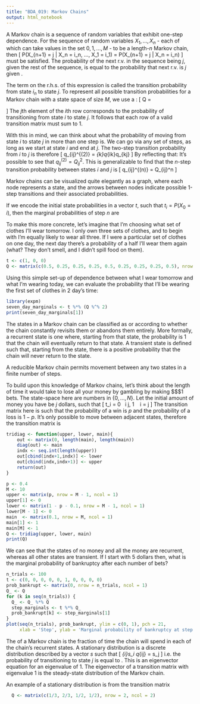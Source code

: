 ```yaml
---
title: "BDA_019: Markov Chains"
output: html_notebook
---
```


A Markov chain is a sequence of random variables that exhibit one-step dependence. For the sequence of random variables ${X_1, ..., X_n}$ - each of which can take values in the set ${0, 1, ..., M}$ - to be a length-$n$ Markov chain, then
\[
  P(X_{n+1} = j | X_n = i_n, ..., X_1 = i_1) = P(X_{n+1} = j | X_n = i_n)
\]
must be satisfied. The probability of the next r.v. in the sequence being $j$, given the rest of the sequence, is equal to the probability that next r.v. is $j$ given \emph{only the current state}.

The term on the r.h.s. of this expression is called the transition probability from state $i_n$ to state $j$. To represent all possible transition probabilities for a Markov chain with a state space of size $M$, we use a \emph{transition matrix}:
\[
Q = \begin{bmatrix}
        q_{11} & q_{12}& \dots  & q_{1M} \\
        \vdots & \vdots & \ddots & \vdots \\
        x_{M1} & x_{M2}  & \dots  & x_{MM}
    \end{bmatrix}
\]
The $j$th element of the $i$th row corresponds to the probability of transitioning from state $i$ to state $j$. It follows that each row of a valid transition matrix must sum to 1.

With this in mind, we can think about what the probability of moving from state $i$ to state $j$ in more than one step is. We can go via any set of steps, as long as we start at state $i$ and end at $j$. The two-step transition probability from $i$ to $j$ is therefore
\[
  q_{ij}^{(2)} = \sum_{k}q_{ik}\cdot q_{kj}
\]
By reflecting that:
\begin{align}
  QQ &= \begin{bmatrix}
        q_{11} & q_{12}& \dots  & q_{1M} \\
        \vdots & \vdots & \ddots & \vdots \\
        q_{M1} & q_{M2}  & \dots  & q_{MM}
    \end{bmatrix}
    \begin{bmatrix}
        q_{11} & q_{12}& \dots  & q_{1M} \\
        \vdots & \vdots & \ddots & \vdots \\
        q_{M1} & q_{M2}  & \dots  & q_{MM}
    \end{bmatrix} \\ \\
  &=\begin{bmatrix}
        \sum_{k=1}^M q_{1k}q_{k1} & \dots \\
        \vdots & \ddots \\
    \end{bmatrix} \\
\end{align}
It's possible to see that $q_{ij}^{(2)} = Q^2_{ij}$. This is generalizable to find that the $n$-step transition probability between states $i$ and $j$ is
\[
  q_{ij}^{(n)} = Q_{ij}^n
\]

Markov chains can be visualized quite elegantly as a graph, where each node represents a state, and the arrows between nodes indicate possible 1-step transitions and their associated probabilities.

If we encode the initial state probabilities in a vector $t$, such that $t_i = P(X_0 = i)$, then the marginal probabilities of step $n$ are
\begin{align}
  P(X_n = j) &= \sum_{i = 1}^M P(X_n = j |X_0 = i)\cdot P(X_0 = i) \\
  &= \sum_{i = 1}^{M}t_i Q^n_{ij}
\end{align}

To make this more concrete, let's imagine that I'm choosing what set of clothes I'll wear tomorrow. I only own three sets of clothes, and to begin with I'm equally likely to wear all three. If I were a particular set of clothes on one day, the next day there's a probability of a half I'll wear them again (what? They don't smell, and I didn't spill food on them).
```r
t <- c(1, 0, 0)
Q <- matrix(c(0.5, 0.25, 0.25, 0.25, 0.5, 0.25, 0.25, 0.25, 0.5), nrow = 3)
```
Using this simple set-up of dependence between what I wear tomorrow and what I'm wearing today, we can evaluate the probability that I'll be wearing the first set of clothes in 2 day's time:
```r
library(expm)
seven_day_marginals <- t %*% (Q %^% 2)
print(seven_day_marginals[1])
```

The states in a Markov chain can be classified as \emph{recurrent} or \emph{transient} according to whether the chain constantly revisits them or abandons them entirely. More formally, a recurrent state is one where, starting from that state, the probability is 1 that the chain will eventually return to that state. A transient state is defined such that, starting from the state, there is a positive probability that the chain will never return to the state.

A reducible Markov chain permits movement between any two states in a finite number of steps.

To build upon this knowledge of Markov chains, let's think about the length of time it would take to lose all your money by gambling by making $\$$1 bets. The state-space here are numbers in $\{0, ..., N\}$. Let the initial amount of money you have be $j$ dollars, such that
\[
  t_i = 0 \ \forall \ i \neq j, 1 \ \text{if} \ i = j
\]
The transition matrix here is such that the probability of a win is $p$ and the probability of a loss is $1 - p$. It's only possible to move between adjacent states, therefore the transition matrix is
```r
tridiag <- function(upper, lower, main){
    out <- matrix(0, length(main), length(main))
    diag(out) <- main
    indx <- seq.int(length(upper))
    out[cbind(indx+1,indx)] <- lower
    out[cbind(indx,indx+1)] <- upper
    return(out)
}

p <- 0.4
M <- 10
upper <- matrix(p, nrow = M - 1, ncol = 1)
upper[1] <- 0
lower <- matrix(1 - p - 0.1, nrow = M - 1, ncol = 1)
lower[M - 1] <- 0
main  <- matrix(0.1, nrow = M, ncol = 1)
main[1] <- 1
main[M] <- 1
Q <- tridiag(upper, lower, main)
print(Q)
```
We can see that the states of no money and all the money are recurrent, whereas all other states are transient. If I start with 5 dollars then, what is the marginal probability of bankruptcy after each number of bets?
```r
n_trials <- 100
t <- c(0, 0, 0, 0, 0, 1, 0, 0, 0, 0)
prob_bankrupt <- matrix(0, nrow = n_trials, ncol = 1)
Q_ <- Q
for (k in seq(n_trials)) {
  Q_ <- Q_ %*% Q
  step_marginals <- t %*% Q_
  prob_bankrupt[k] <- step_marginals[1]
}
plot(seq(n_trials), prob_bankrupt, ylim = c(0, 1), pch = 21,
     xlab = 'Step', ylab = 'Marginal probability of bankruptcy at step')
```

The \emph{stationary distribution} of a Markov chain is the fraction of time the chain will spend in each of the chain's recurrent states. A stationary distribution is a discrete distribution described by a vector $s$ such that
\[
 \sum_{i}s_i q_{ij} = s_j
\]
i.e. the probability of transitioning to state $j$ is equal to .
This is an eigenvector equation for an eigenvalue of 1. The eigenvector of a transition matrix with eigenvalue 1 is the steady-state distribution of the Markov chain.

An example of a stationary distribution is from the transition matrix
```r
  Q <- matrix(c(1/3, 2/3, 1/2, 1/2), nrow = 2, ncol = 2)
  
```